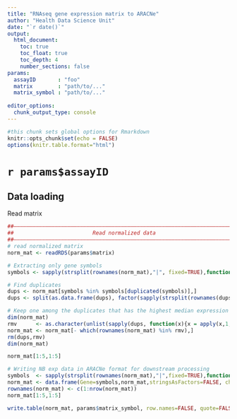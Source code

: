 ```yaml
---
title: "RNAseq gene expression matrix to ARACNe"
author: "Health Data Science Unit"
date: "`r date()`"
output: 
  html_document:
    toc: true
    toc_float: true
    toc_depth: 4
    number_sections: false
params:
  assayID       : "foo"
  matrix        : "path/to/..."
  matrix_symbol : "path/to/..."
  
editor_options: 
  chunk_output_type: console
---
```



```r
#this chunk sets global options for Rmarkdown
knitr::opts_chunk$set(echo = FALSE)
options(knitr.table.format="html")


```

# `r params$assayID`

## Data loading
  
Read  matrix
  
```r
##––––––––––––––––––––––––––––––––––––––––––––––––––––––––––––––––––––––––––––##
##                         Read normalized data                               ##
##––––––––––––––––––––––––––––––––––––––––––––––––––––––––––––––––––––––––––––##
# read normalized matrix
norm_mat <- readRDS(params$matrix)

# Extracting only gene symbols
symbols <- sapply(strsplit(rownames(norm_mat),"|", fixed=TRUE),function(x) x[2])

# Find duplicates
dups <- norm_mat[symbols %in% symbols[duplicated(symbols)],]
dups <- split(as.data.frame(dups), factor(sapply(strsplit(rownames(dups),"|", fixed=TRUE),function(x) x[2])))

# Keep one among the duplicates that has the highest median expression across all samples
dim(norm_mat)
rmv      <- as.character(unlist(sapply(dups, function(x){x = apply(x,1,median); x= names(x)[x < max(x)]})))
norm_mat <- norm_mat[- which(rownames(norm_mat) %in% rmv),]
rm(dups,rmv)
dim(norm_mat)

norm_mat[1:5,1:5]

# Writing NB exp data in ARACNe format for downstream processing
symbols  <- sapply(strsplit(rownames(norm_mat),"|",fixed=TRUE),function(x) x[2])
norm_mat <- data.frame(Gene=symbols,norm_mat,stringsAsFactors=FALSE, check.names=FALSE)
rownames(norm_mat) <- c(1:nrow(norm_mat))
norm_mat[1:5,1:5]

write.table(norm_mat, params$matrix_symbol, row.names=FALSE, quote=FALSE, sep="\t")


```

